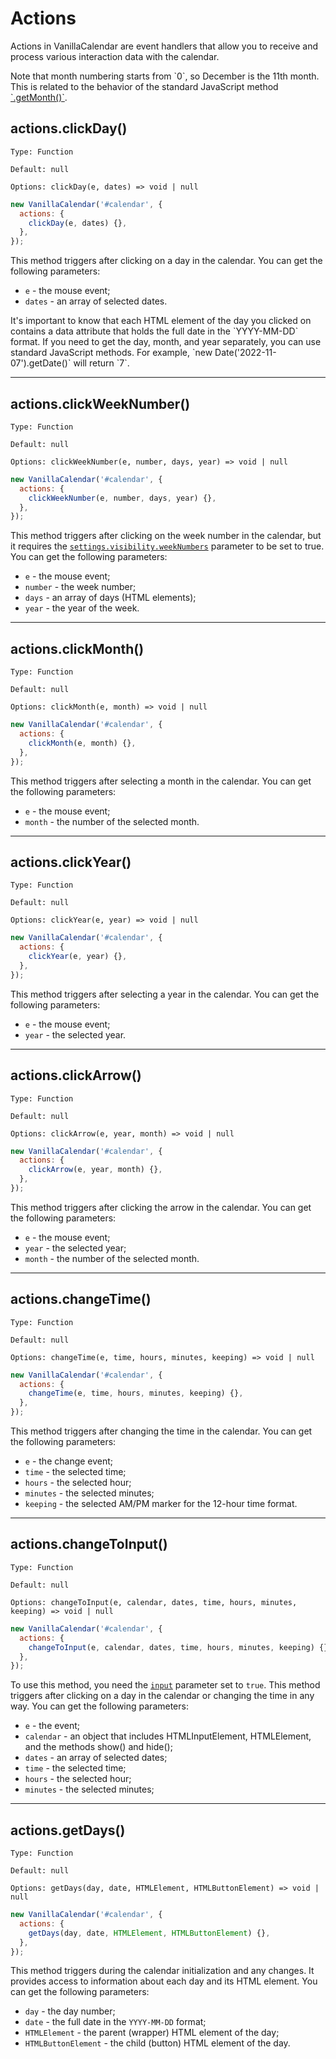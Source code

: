 # Actions

Actions in VanillaCalendar are event handlers that allow you to receive and process various interaction data with the calendar.

<Info>
  Note that month numbering starts from `0`, so December is the 11th month. This is related to the behavior of the standard JavaScript method <a href="https://developer.mozilla.org/en-US/docs/Web/JavaScript/Reference/Global_Objects/Date/getMonth" target="_blank" rel="nofollow noreferrer">`.getMonth()`</a>.
</Info>

## actions.clickDay()

`Type: Function`

`Default: null`

`Options: clickDay(e, dates) => void | null`

```js
new VanillaCalendar('#calendar', {
  actions: {
    clickDay(e, dates) {},
  },
});
```

This method triggers after clicking on a day in the calendar. You can get the following parameters:
- `e` - the mouse event;
- `dates` - an array of selected dates.

<Info>
  It's important to know that each HTML element of the day you clicked on contains a data attribute that holds the full date in the `YYYY-MM-DD` format. If you need to get the day, month, and year separately, you can use standard JavaScript methods. For example, `new Date('2022-11-07').getDate()` will return `7`.
</Info>

---

## actions.clickWeekNumber()

`Type: Function`

`Default: null`

`Options: clickWeekNumber(e, number, days, year) => void | null`

```js
new VanillaCalendar('#calendar', {
  actions: {
    clickWeekNumber(e, number, days, year) {},
  },
});
```

This method triggers after clicking on the week number in the calendar, but it requires the <a href="/docs/reference/additionally/settings#visibility-weeknumbers">`settings.visibility.weekNumbers`</a> parameter to be set to true. You can get the following parameters:
- `e` - the mouse event;
- `number` - the week number;
- `days` - an array of days (HTML elements);
- `year` - the year of the week.

---

## actions.clickMonth()

`Type: Function`

`Default: null`

`Options: clickMonth(e, month) => void | null`

```js
new VanillaCalendar('#calendar', {
  actions: {
    clickMonth(e, month) {},
  },
});
```

This method triggers after selecting a month in the calendar. You can get the following parameters:
- `e` - the mouse event;
- `month` - the number of the selected month.

---

## actions.clickYear()

`Type: Function`

`Default: null`

`Options: clickYear(e, year) => void | null`

```js
new VanillaCalendar('#calendar', {
  actions: {
    clickYear(e, year) {},
  },
});
```

This method triggers after selecting a year in the calendar. You can get the following parameters:
- `e` - the mouse event;
- `year` - the selected year.

---

## actions.clickArrow()

`Type: Function`

`Default: null`

`Options: clickArrow(e, year, month) => void | null`

```js
new VanillaCalendar('#calendar', {
  actions: {
    clickArrow(e, year, month) {},
  },
});
```

This method triggers after clicking the arrow in the calendar. You can get the following parameters:
- `e` - the mouse event;
- `year` - the selected year;
- `month` - the number of the selected month.

---

## actions.changeTime()

`Type: Function`

`Default: null`

`Options: changeTime(e, time, hours, minutes, keeping) => void | null`

```js
new VanillaCalendar('#calendar', {
  actions: {
    changeTime(e, time, hours, minutes, keeping) {},
  },
});
```

This method triggers after changing the time in the calendar. You can get the following parameters:
- `e` - the change event;
- `time` - the selected time;
- `hours` - the selected hour;
- `minutes` - the selected minutes;
- `keeping` - the selected AM/PM marker for the 12-hour time format.

---

## actions.changeToInput()

`Type: Function`

`Default: null`

`Options: changeToInput(e, calendar, dates, time, hours, minutes, keeping) => void | null`

```js
new VanillaCalendar('#calendar', {
  actions: {
    changeToInput(e, calendar, dates, time, hours, minutes, keeping) {},
  },
});
```

To use this method, you need the <a href="/docs/reference/main/main-settings#input">`input`</a> parameter set to `true`.
This method triggers after clicking on a day in the calendar or changing the time in any way.
You can get the following parameters:
- `e` - the event;
- `calendar` - an object that includes HTMLInputElement, HTMLElement, and the methods show() and hide();
- `dates` - an array of selected dates;
- `time` - the selected time;
- `hours` - the selected hour;
- `minutes` - the selected minutes;

---

## actions.getDays()

`Type: Function`

`Default: null`

`Options: getDays(day, date, HTMLElement, HTMLButtonElement) => void | null`

```js
new VanillaCalendar('#calendar', {
  actions: {
    getDays(day, date, HTMLElement, HTMLButtonElement) {},
  },
});
```

This method triggers during the calendar initialization and any changes. It provides access to information about each day and its HTML element. You can get the following parameters:
- `day` - the day number;
- `date` - the full date in the `YYYY-MM-DD` format;
- `HTMLElement` - the parent (wrapper) HTML element of the day;
- `HTMLButtonElement` - the child (button) HTML element of the day.
